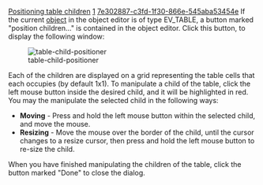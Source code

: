 [[Property:title|Positioning table children]]
[[Property:weight|1]]
[[Property:uuid|7e302887-c3fd-1f30-866e-545aba53454e]]
If the current [[EiffelBuild Notation|object]]  in the object editor is of type <eiffel>EV_TABLE</eiffel>, a button marked "position children..." is contained in the object editor. Click this button, to display the following window: 

[[Image:table-child-positioner]]  

Each of the children are displayed on a grid representing the table cells that each occupies (by default 1x1). To manipulate a child of the table, click the left mouse button inside the desired child, and it will be highlighted in red. You may the manipulate the selected child in the following ways:
*  '''Moving''' - Press and hold the left mouse button within the selected child, and move the mouse. 
*  '''Resizing''' - Move the mouse over the border of the child, until the cursor changes to a resize cursor, then press and hold the left mouse button to re-size the child. 

{{note|Each child, may only occupy a unique set of cells within the table, and if you attempt to move or re-size a child to an invalid position, it will be displayed in gray. }}

When you have finished manipulating the children of the table, click the button marked "Done" to close the dialog. 




